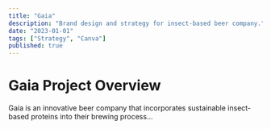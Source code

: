 ```yaml
---
title: "Gaia"
description: "Brand design and strategy for insect-based beer company."
date: "2023-01-01"
tags: ["Strategy", "Canva"]
published: true
---
```


# Gaia Project Overview
Gaia is an innovative beer company that incorporates sustainable insect-based proteins into their brewing process...